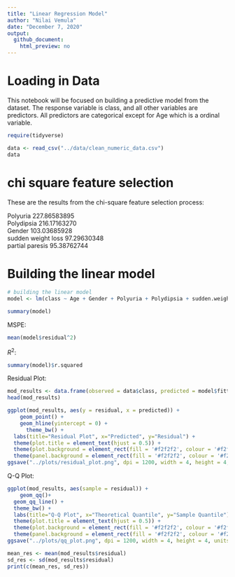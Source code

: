 ```yaml
---
title: "Linear Regression Model"
author: "Nilai Vemula"
date: "December 7, 2020"
output:
  github_document:
    html_preview: no
---
```


# Loading in Data

This notebook will be focused on building a predictive model from the dataset. The response variable is class, and all other variables are predictors. All predictors are categorical except for Age which is a ordinal variable.

```r
require(tidyverse)

data <- read_csv("../data/clean_numeric_data.csv")
data
```

# chi square feature selection

These are the results from the chi-square feature selection process:

Polyuria	227.86583895			
Polydipsia	216.17163270			
Gender	103.03685928			
sudden weight loss	97.29630348			
partial paresis	95.38762744	

# Building the linear model

```r
# building the linear model
model <- lm(class ~ Age + Gender + Polyuria + Polydipsia + sudden.weight.loss + partial.paresis, data=data)

summary(model)
```

MSPE:

```r
mean(model$residual^2)
```


$R^2$:

```r
summary(model)$r.squared 
```


Residual Plot:

```r
mod_results <- data.frame(observed = data$class, predicted = model$fitted.values, residual = model$residuals)
head(mod_results)
```

```r
ggplot(mod_results, aes(y = residual, x = predicted)) + 
    geom_point() + 
    geom_hline(yintercept = 0) +
      theme_bw() +
  labs(title="Residual Plot", x="Predicted", y="Residual") +
  theme(plot.title = element_text(hjust = 0.5)) +
  theme(plot.background = element_rect(fill = '#f2f2f2', colour = '#f2f2f2')) +
  theme(panel.background = element_rect(fill = '#f2f2f2', colour = '#f2f2f2'))
ggsave("../plots/residual_plot.png", dpi = 1200, width = 4, height = 4, units = "in")
```


Q-Q Plot:
```r
ggplot(mod_results, aes(sample = residual)) + 
    geom_qq()+
  geom_qq_line() +
  theme_bw() +
  labs(title="Q-Q Plot", x="Theoretical Quantile", y="Sample Quantile") +
  theme(plot.title = element_text(hjust = 0.5)) +
  theme(plot.background = element_rect(fill = '#f2f2f2', colour = '#f2f2f2')) +
  theme(panel.background = element_rect(fill = '#f2f2f2', colour = '#f2f2f2'))
ggsave("../plots/qq_plot.png", dpi = 1200, width = 4, height = 4, units = "in")
```


```r
mean_res <- mean(mod_results$residual)
sd_res <- sd(mod_results$residual)
print(c(mean_res, sd_res))
```
